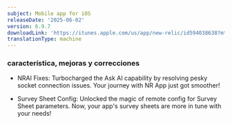 ```yaml
---
subject: Mobile app for iOS
releaseDate: '2025-06-02'
version: 6.9.7
downloadLink: 'https://itunes.apple.com/us/app/new-relic/id594038638?mt=8'
translationType: machine
---
```


### característica, mejoras y correcciones

* NRAI Fixes: Turbocharged the Ask AI capability by resolving pesky socket connection issues. Your journey with NR App just got smoother!

* Survey Sheet Config: Unlocked the magic of remote config for Survey Sheet parameters. Now, your app&apos;s survey sheets are more in tune with your needs!
